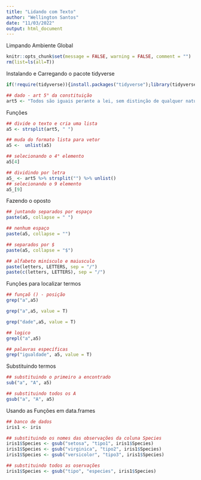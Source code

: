 ```yaml
---
title: "Lidando com Texto"
author: "Wellington Santos"
date: "11/03/2022"
output: html_document
---
```



Limpando Ambiente Global
```r
knitr::opts_chunk$set(message = FALSE, warning = FALSE, comment = "")
rm(list=ls(all=T))
```

Instalando e Carregando o pacote tidyverse
```r
if(!require(tidyverse)){install.packages("tidyverse");library(tidyverse)}
```

```r
## dado - art 5° da constituição
art5 <- "Todos são iguais perante a lei, sem distinção de qualquer natureza, garantindo-se aos brasileiros e residentes no País a inviolabilidade do direito à vida, à liberdade, à igualdade, à segurança e à propriedade"
```

Funções

```r
## divide o texto e cria uma lista
a5 <- strsplit(art5, " ")
```

```r
## muda do formato lista para vetor
a5 <-  unlist(a5)

## selecionando o 4° elemento
a5[4]
```
```r
## dividindo por letra
a5_ <- art5 %>% strsplit("") %>% unlist()
## selecionando o 9 elemento
a5_[9]
```
Fazendo o oposto

```r
## juntando separados por espaço
paste(a5, collapse = " ")
```
```r
## nenhum espaço
paste(a5, collapse = "")
```
```r
## separados por $
paste(a5, collapse = "$")
```
```r
## alfabeto minísculo e maiusculo
paste(letters, LETTERS, sep = "/")
paste(c(letters, LETTERS), sep = "/")
```

Funções para localizar termos

```r
## funçaõ () - posição
grep("a",a5)
```
```r
grep("a",a5, value = T)
```
```r
grep("dade",a5, value = T)
```
```r
## logico
grepl("a",a5)
```
```r
## palavras específicas
grep("igualdade", a5, value = T)
```
Substituindo termos
```r
## substituindo o primeiro a encontrado
sub("a", "A", a5)
```
```r
## substituindo todos os A
gsub("a", "A", a5)
```
Usando as Funções em data.frames

```r
## banco de dados
iris1 <- iris
```

```r
## substituindo os nomes das observações da coluna Species
iris1$Species <- gsub("setosa", "tipo1", iris1$Species)
iris1$Species <- gsub("virginica", "tipo2", iris1$Species)
iris1$Species <- gsub("versicolor", "tipo3", iris1$Species)
```

```r
## substituindo todos as oservações
iris1$Species <- gsub("tipo", "especies", iris1$Species)
```








